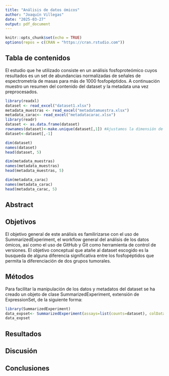 ```yaml
---
title: "Análisis de datos ómicos"
author: "Joaquín Villegas"
date: "2025-03-27"
output: pdf_document
---
```


```r
knitr::opts_chunk$set(echo = TRUE)
options(repos = c(CRAN = "https://cran.rstudio.com"))
```

## Tabla de contenidos
El estudio que he utilizado consiste en un análisis fosfoproteómico cuyos resultados es un set de abundancias normalizadas de señales de espectrometría de masas para más de 1000 fosfopéptidos. A continuación muestro un resumen del contenido del dataset y la metadata una vez preprocesados.

```r
library(readxl)
dataset <- read_excel("dataset1.xlsx")
metadata_muestras <- read_excel("metadatamuestra.xlsx")
metadata_carac<- read_excel("metadatacarac.xlsx")
library(readr)
dataset <- as.data.frame(dataset)
rownames(dataset)<-make.unique(dataset[,1]) #Ajustamos la dimensión de los datos para manipularlos posteriormente
dataset<-dataset[,-1]
```


```r
dim(dataset)
names(dataset)
head(dataset, 5)
```

```r
dim(metadata_muestras)
names(metadata_muestras)
head(metadata_muestras, 5)
```

```r
dim(metadata_carac)
names(metadata_carac)
head(metadata_carac, 5)
```

## Abstract

## Objetivos
El objetivo general de este análisis es familirizarse con el uso de SummarizedExperiment, el workflow general del análisis de los datos ómicos, así como el uso de GitHub y Git como herramienta de control de versiones.
El objetivo conceptual que atañe al dataset escogido es la busqueda de alguna diferencia significativa entre los fosfopéptidos que permita la diferenciación de dos grupos tumorales.

## Métodos
Para facilitar la manipulación de los datos y metadatos del dataset se ha creado un objeto de clase SummarizedExperiment, extensión de ExpressionSet, de la siguiente forma:

```r
library(SummarizedExperiment)
data_expset<- SummarizedExperiment(assays=list(counts=dataset), colData=metadata_muestras, rowData=metadata_carac)
data_expset
```

## Resultados

## Discusión

## Conclusiones

